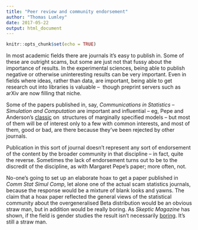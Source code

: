 ```yaml
---
title: "Peer review and community endorsement"
author: "Thomas Lumley"
date: 2017-05-22
output: html_document
---
```


```r
knitr::opts_chunk$set(echo = TRUE)
```

 In most academic fields there are journals it’s easy to publish in. Some of these are outright scams, but some are just not that fussy about the importance of results. In the experimental sciences, being able to publish negative or otherwise uninteresting results can be very important. Even in fields where ideas, rather than data, are important, being able to get research out into libraries is valuable --  though preprint servers such as arXiv are now filling that niche. 

Some of the papers published in, say, _Communications in Statistics -- Simulation and Computation_ are important and influential -- eg, Pepe and Anderson’s [classic](http://www.tandfonline.com/doi/abs/10.1080/03610919408813210) on  structures of marginally specified models -- but most of them will be of interest only to a few with common interests, and most of them, good or bad, are there because they’ve been rejected by other journals. 

Publication in this sort of journal doesn’t represent any sort of endorsement of the content by the broader community in that discipline -- in fact, quite the reverse. Sometimes the lack of endorsement turns out to be to the discredit of the discipline, as with Margaret Pepe’s paper; more often, not. 

No-one’s going to set up an elaborate hoax to get a paper published in _Comm Stat Simul Comp_, let alone one of the actual scam statistics journals, because the response would be a mixture of blank looks and yawns. The claim that a hoax paper reflected the general views of the statistical community about the overgeneralised Beta distribution would be an obvious straw man, but in addition would be really boring. As _Skeptic Magazine_ has shown, if the field is gender studies the result isn’t necessarily [boring](https://academeblog.org/2017/05/20/the-hoax-that-failed-or-skeptics-who-arent-very-skeptical/). It’s still a straw man. 